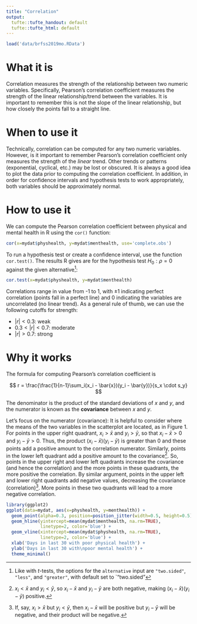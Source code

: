 ```yaml
---
title: "Correlation"
output:
  tufte::tufte_handout: default
  tufte::tufte_html: default
---
```


```r
load('data/brfss2019mo.RData')
```

# What it is

Correlation measures the strength of the relationship between two numeric variables. Specifically, Pearson's correlation coefficient measures the strength of the linear relationship/trend between the variables. It is important to remember this is not the slope of the linear relationship, but how closely the points fall to a straight line.


# When to use it

Technically, correlation can be computed for any two numeric variables. However, is it important to remember Pearson's correlation coefficient only measures the strength of the *linear* trend. Other trends or patterns (exponential, cyclical, etc.) may be lost or obscured. It is always a good idea to plot the data prior to computing the correlation coefficient. In addition, in order for confidence intervals and hypothesis tests to work appropriately, both variables should be approximately normal.


# How to use it

We can compute the Pearson correlation coefficient between physical and mental health in R using the `cor()` function:

```r
cor(x=mydat$physhealth, y=mydat$menthealth, use='complete.obs')
```

To run a hypothesis test or create a confidence interval, use the function `cor.test()`. The results R gives are for the hypothesis test $H_0: \rho=0$ against the given alternative^[Like with $t$-tests, the options for the `alternative` input are `"two.sided"`, `"less"`, and `"greater"`, with default set to `"two.sided"]:

```r
cor.test(x=mydat$physhealth, y=mydat$menthealth)
```

Correlations range in value from -1 to 1, with $\pm 1$ indicating perfect correlation (points fall in a perfect line) and 0 indicating the variables are uncorrelated (no linear trend). As a general rule of thumb, we can use the following cutoffs for strength:

- $|r| < 0.3$: weak
- $0.3 < |r| < 0.7$: moderate
- $|r| > 0.7$: strong


# Why it works

The formula for computing Pearson's correlation coefficient is

$$
r = \frac{\frac{1}{n-1}\sum_i(x_i - \bar{x})(y_i - \bar{y})}{s_x \cdot s_y}
$$

The denominator is the product of the standard deviations of $x$ and $y$, and the numerator is known as the **covariance** between $x$ and $y$.

Let's focus on the numerator (covariance): It is helpful to consider where the means of the two variables in the scatterplot are located, as in Figure 1. For points in the upper right quadrant, $x_i > \bar{x}$ and $y_i > \bar{y}$, so that $x_i - \bar{x} > 0$ and $y_i - \bar{y} > 0$. Thus, the product $(x_i - \bar{x})(y_i - \bar{y})$ is greater than 0 and these points add a positive amount to the correlation numerator. Similarly, points in the lower left quadrant add a positive amount to the covariance^[$x_i < \bar{x}$ and $y_i < \bar{y}$, so $x_i - \bar{x}$ and $y_i - \bar{y}$ are both negative, making $(x_i - \bar{x})(y_i - \bar{y})$ positive.]. So, points in the upper right and lower left quadrants increase the covariance (and hence the correlation) and the more points in these quadrants, the more positive the correlation. By similar argument, points in the upper left and lower right quadrants add negative values, decreasing the covariance (correlation)^[If, say, $x_i > \bar{x}$ but $y_i < \bar{y}$, then $x_i - \bar{x}$ will be positive but $y_i - \bar{y}$ will be negative, and their product will be negative.]. More points in these two quadrants will lead to a more negative correlation.

```r
library(ggplot2)
ggplot(data=mydat, aes(x=physhealth, y=menthealth)) + 
  geom_point(alpha=0.3, position=position_jitter(width=0.5, height=0.5)) + 
  geom_hline(yintercept=mean(mydat$menthealth, na.rm=TRUE), 
             linetype=2, color='blue') + 
  geom_vline(xintercept=mean(mydat$physhealth, na.rm=TRUE), 
             linetype=2, color='blue') + 
  xlab('Days in last 30 with poor physical health') + 
  ylab('Days in last 30 with\npoor mental health') + 
  theme_minimal()
```

